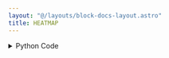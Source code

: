 ```yaml
---
layout: "@/layouts/block-docs-layout.astro"
title: HEATMAP
---
```



<PythonDocsDisplay docstring={docstring} />

<details>
<summary>Python Code</summary>
```python
from flojoy import (
    Plotly,
    OrderedPair,
    flojoy,
    Matrix,
    Grayscale,
    DataFrame,
    Vector,
    OrderedTriple,
)
import plotly.graph_objects as go
import plotly.express as px
from plotly.subplots import make_subplots

import numpy as np
from nodes.VISUALIZERS.template import plot_layout


@flojoy
def HEATMAP(
    default: OrderedPair | Matrix | Grayscale | DataFrame | Vector | OrderedTriple,
    show_text: bool = False,
    histogram: bool = False,
) -> Plotly:
    """The HEATMAP node creates a Plotly Heatmap visualization for a given input DataContainer.

    Inputs
    ------
    default : OrderedPair|OrderedTriple|DataFrame|Vector|Matrix|Grayscale
        the DataContainer to be visualized

    Parameters
    ----------
    show_text : bool
        whether or not to show the text inside the heatmap color blocks
    histogram : bool
        whether or not to render a histogram of the image next to the render

    Returns
    -------
    Plotly
        the DataContainer containing the Plotly heatmap visualization

    """
    layout = plot_layout(title="HEATMAP")
    if histogram:
        layout.sliders = [
            {
                "steps": [
                    {
                        "label": str(v),
                        "method": "restyle",
                        "args": [{"zmin": 0, "zmax": v}],
                    }
                    for v in range(1, 255, 1)
                ],
                "name": "zmax",
            },
        ]
    text_template = "%{text}"

    fig = (
        go.Figure()
        if not histogram
        else make_subplots(
            rows=1,
            cols=2,
            column_widths=[0.9, 0.1],
            specs=[[{}, {}]],
            horizontal_spacing=0.05,
        )
    )
    match default:
        case Vector():
            z = default.v
            if z.ndim < 2:
                num_columns = len(z) // 2
                z = np.reshape(z, (2, num_columns))
            fig.add_trace(
                go.Heatmap(
                    z=z,
                    text=z if show_text else None,
                    texttemplate=text_template,
                ),
                row=None if not histogram else 1,
                col=None if not histogram else 1,
            )
            if histogram:
                histogram = np.histogram(z, bins="auto")
                x_values = histogram[1][:-1] + 0.05  # Center bars on bin edges
                histogram_trace = go.Bar(
                    x=x_values, y=histogram[0], orientation="h", showlegend=False
                )
                fig.add_trace(histogram_trace, row=1, col=2)
        case OrderedPair():
            z = default.y
            if default.y.ndim < 2:
                num_columns = len(default.y) // 2
                z = np.reshape(default.y, (2, num_columns))
            fig.add_trace(
                go.Heatmap(
                    z=z,
                    x=default.x,
                    y=default.y,
                    text=z if show_text else None,
                    texttemplate=text_template,
                ),
                row=None if not histogram else 1,
                col=None if not histogram else 1,
            )
            if histogram:
                histogram = np.histogram(z, bins="auto")
                x_values = histogram[1][:-1] + 0.05  # Center bars on bin edges
                histogram_trace = go.Bar(
                    x=x_values, y=histogram[0], orientation="h", showlegend=False
                )
                fig.add_trace(histogram_trace, row=1, col=2)
        case OrderedTriple():
            x = np.unique(default.x)
            y = np.unique(default.y)
            z_size = len(x) * len(y)
            if z_size > len(default.z):
                z = np.pad(
                    default.z, (0, z_size - len(default.z)), mode="constant"
                ).reshape(len(y), len(x))
            else:
                z = default.z[:z_size].reshape(len(y), len(x))
            if z.ndim < 2:
                num_columns = len(z) // 2
                z = np.reshape(z, (2, num_columns))
            fig.add_trace(
                go.Heatmap(
                    z=z,
                    x=x,
                    y=y,
                    text=z if show_text else None,
                    texttemplate=text_template,
                ),
                row=None if not histogram else 1,
                col=None if not histogram else 1,
            )
            if histogram:
                histogram = np.histogram(z, bins="auto")
                x_values = histogram[1][:-1] + 0.05  # Center bars on bin edges
                histogram_trace = go.Bar(
                    x=x_values, y=histogram[0], orientation="h", showlegend=False
                )
                fig.add_trace(histogram_trace, row=1, col=2)
        case Matrix():
            m = default.m
            if m.ndim < 2:
                num_columns = len(m) // 2
                m = np.reshape(m, (2, num_columns))
            fig.add_trace(
                go.Heatmap(
                    z=m,
                    text=m if show_text else None,
                    texttemplate=text_template,
                ),
                row=None if not histogram else 1,
                col=None if not histogram else 1,
            )
            if histogram:
                histogram = np.histogram(m, bins="auto")
                x_values = histogram[1][:-1] + 0.05  # Center bars on bin edges
                histogram_trace = go.Bar(
                    x=x_values, y=histogram[0], orientation="h", showlegend=False
                )
                fig.add_trace(histogram_trace, row=1, col=2)
        case Grayscale():
            m = default.m

            fig.add_trace(
                go.Heatmap(
                    z=m,
                    text=m if show_text else None,
                    texttemplate=text_template,
                ),
                row=None if not histogram else 1,
                col=None if not histogram else 1,
            )
            if histogram:
                histogram = np.histogram(m, bins="auto")
                x_values = histogram[1][:-1] + 0.05  # Center bars on bin edges
                histogram_trace = go.Bar(
                    y=x_values, x=histogram[0], orientation="h", showlegend=False
                )
                fig.add_trace(histogram_trace, row=1, col=2)
        case DataFrame():
            df = default.m
            fig = px.imshow(df, text_auto=show_text)

    if histogram:
        layout.xaxis2 = dict(
            tickmode="array",
            tickvals=[0, histogram[0].max()],
            ticktext=[f"0", f"{histogram[0].max():.0f}"],
        )
        layout.yaxis2 = dict(
            tickmode="array",
            tickvals=[x_values.min(), x_values.max()],
            ticktext=["", ""],
        )
    fig.update_layout(layout)
    return Plotly(
        fig=fig,
    )

```
[Find this Flojoy Block on GitHub](https://github.com/flojoy-ai/blocks/blob/main/blocks/VISUALIZERS/PLOTLY/HEATMAP/HEATMAP.py)
</details>

## Example

<AppDisplay app={app} blockName="HEATMAP" client:visible />
